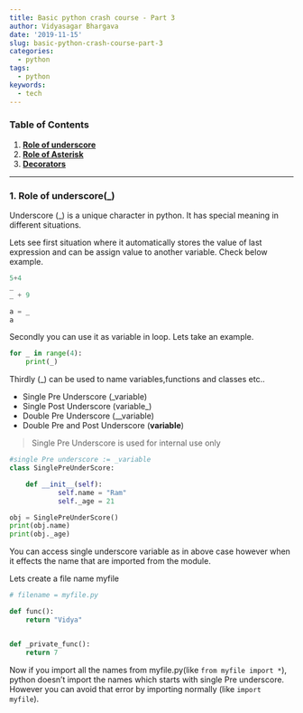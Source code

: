 ```yaml
---
title: Basic python crash course - Part 3
author: Vidyasagar Bhargava
date: '2019-11-15'
slug: basic-python-crash-course-part-3
categories:
  - python
tags:
  - python
keywords:
  - tech
---
```



### Table of Contents  

1. [**Role of underscore**](#role-of-underscore-in-python)  
2. [**Role of Asterisk**](#role-of-asterisk-in-python)  
3. [**Decorators**](#decorators-in-python)  



------------------------------------------------  
### <a id="#role-of-underscore-in-python"></a> 1. Role of underscore(_)  

Underscore (_) is a unique character in python. It has special meaning in different situations.  

Lets see first situation where it automatically stores the value of last expression and can be assign value to another variable. Check below example.   

```python
5+4
_
_ + 9

a = _
a
```



Secondly you can use it as variable in loop. Lets take an example.  

```python

for _ in range(4):
    print(_)
```


Thirdly (_) can be used to name variables,functions and classes etc..

* Single Pre Underscore (_variable)   
* Single Post Underscore (variable_)  
* Double Pre Underscore (__variable)  
* Double Pre and Post Underscore (__variable__)  



> Single Pre Underscore is used for internal use only



```python
#single Pre underscore := _variable
class SinglePreUnderScore:

    def __init__(self):
            self.name = "Ram"
            self._age = 21

obj = SinglePreUnderScore()
print(obj.name)
print(obj._age)

```

You can access single underscore variable as in above case however when it effects the name that
are imported from the module.  

Lets create a file name myfile

```python
# filename = myfile.py

def func():
    return "Vidya"


def _private_func():
    return 7
```



Now if you import all the names from myfile.py(like `from myfile import *`), python doesn't import the names which starts with single Pre underscore.  However you can avoid that error by importing normally (like `import myfile`).  



























